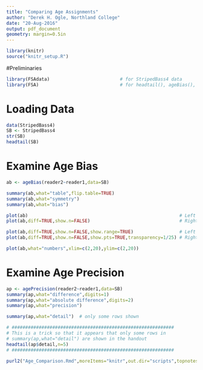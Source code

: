 ```yaml
---
title: "Comparing Age Assignments"
author: "Derek H. Ogle, Northland College"
date: "20-Aug-2016"
output: pdf_document
geometry: margin=0.5in
---
```


```r
library(knitr)
source("knitr_setup.R")
```

#Preliminaries
```r
library(FSAdata)                          # for StripedBass4 data
library(FSA)                              # for headtail(), ageBias(), agePrecision()
```

# Loading Data
```r
data(StripedBass4)
SB <- StripedBass4
str(SB)
headtail(SB)
```

# Examine Age Bias
```r
ab <- ageBias(reader2~reader1,data=SB)
```

```r
summary(ab,what="table",flip.table=TRUE)
summary(ab,what="symmetry")
summary(ab,what="bias")
```

```r
plot(ab)                                                        # Left
plot(ab,diff=TRUE,show.n=FALSE)                                 # Right
```
```r
plot(ab,diff=TRUE,show.n=FALSE,show.range=TRUE)                 # Left
plot(ab,diff=TRUE,show.n=FALSE,show.pts=TRUE,transparency=1/25) # Right
```
```r
plot(ab,what="numbers",xlim=c(2,20),ylim=c(2,20))
```

# Examine Age Precision
```r
ap <- agePrecision(reader2~reader1,data=SB)
summary(ap,what="difference",digits=1)
summary(ap,what="absolute difference",digits=2)
summary(ap,what="precision")
```
```r
summary(ap,what="detail")  # only some rows shown
```
```r
# ############################################################
# This is a trick so that it appears that only some rows in
# summary(ap,what="detail") are shown in the handout
headtail(ap$detail,n=5)
# ############################################################
```

```r
purl2("Age_Comparison.Rmd",moreItems="knitr",out.dir="scripts",topnotes="AFS Kansas City 20-Aug-16")
```
